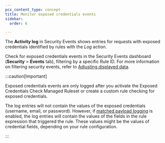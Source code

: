 ```yaml
---
pcx_content_type: concept
title: Monitor exposed credentials events
sidebar:
  order: 6

---
```


The **Activity log** in Security Events shows entries for requests with exposed credentials identified by rules with the *Log* action.

Check for exposed credentials events in the Security Events dashboard (**Security** > **Events** tab), filtering by a specific Rule ID. For more information on filtering security events, refer to [Adjusting displayed data](/waf/analytics/security-events/paid-plans/#adjusting-displayed-data).

:::caution[Important]


Exposed credentials events are only logged after you activate the Exposed Credentials Check Managed Ruleset or create a custom rule checking for exposed credentials.

The log entries will not contain the values of the exposed credentials (username, email, or password). However, if [matched payload logging](/waf/managed-rules/payload-logging/) is enabled, the log entries will contain the values of the fields in the rule expression that triggered the rule. These values might be the values of credential fields, depending on your rule configuration.


:::
